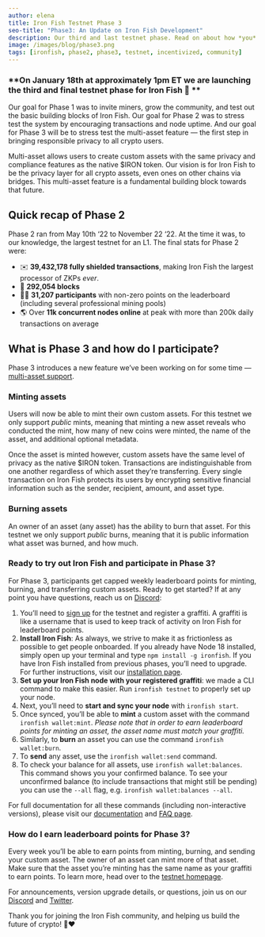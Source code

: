 ```yaml
---
author: elena
title: Iron Fish Testnet Phase 3
seo-title: "Phase3: An Update on Iron Fish Development"
description: Our third and last testnet phase. Read on about how *you* can participate in Phase 3 today!
image: /images/blog/phase3.png
tags: [ironfish, phase2, phase3, testnet, incentivized, community]
---
```


### **On January 18th at approximately 1pm ET we are launching the third and final testnet phase for Iron Fish 🙌 **

Our goal for Phase 1 was to invite miners, grow the community, and test out the basic building blocks of Iron Fish. Our goal for Phase 2 was to stress test the system by encouraging transactions and node uptime. And our goal for Phase 3 will be to stress test the multi-asset feature — the first step in bringing responsible privacy to all crypto users.

Multi-asset allows users to create custom assets with the same privacy and compliance features as the native $IRON token. Our vision is for Iron Fish to be the privacy layer for all crypto assets, even ones on other chains via bridges. This multi-asset feature is a fundamental building block towards that future.

## Quick recap of Phase 2

Phase 2 ran from May 10th ‘22 to November 22 ‘22. At the time it was, to our knowledge, the largest testnet for an L1. The final stats for Phase 2 were:

- ✉️ **39,432,178 fully shielded transactions**, making Iron Fish the largest processor of ZKPs _ever_.
- 🧱 **292,054 blocks**
- 💁‍♀️ **31,207 participants** with non-zero points on the leaderboard (including several professional mining pools)
- 🌎 Over **11k concurrent nodes online** at peak with more than 200k daily transactions on average

## What is Phase 3 and how do I participate?

Phase 3 introduces a new feature we’ve been working on for some time — [multi-asset support](https://ironfish.network/blog/2023/01/13/multi-asset-phase3).

### Minting assets

Users will now be able to mint their own custom assets. For this testnet we only support _public_ mints, meaning that minting a new asset reveals who conducted the mint, how many of new coins were minted, the name of the asset, and additional optional metadata.

Once the asset is minted however, custom assets have the same level of privacy as the native $IRON token. Transactions are indistinguishable from one another regardless of which asset they’re transferring. Every single transaction on Iron Fish protects its users by encrypting sensitive financial information such as the sender, recipient, amount, and asset type.

### Burning assets

An owner of an asset (any asset) has the ability to burn that asset. For this testnet we only support _public_ burns, meaning that it is public information what asset was burned, and how much.

### Ready to try out Iron Fish and participate in Phase 3?

For Phase 3, participants get capped weekly leaderboard points for minting, burning, and transferring custom assets. Ready to get started? If at any point you have questions, reach us on [Discord](https://discord.ironfish.network):

1. You’ll need to [sign up](https://testnet.ironfish.network/about) for the testnet and register a graffiti. A graffiti is like a username that is used to keep track of activity on Iron Fish for leaderboard points.
2. **Install Iron Fish**: As always, we strive to make it as frictionless as possible to get people onboarded. If you already have Node 18 installed, simply open up your terminal and type `npm install -g ironfish`. If you have Iron Fish installed from previous phases, you’ll need to upgrade. For further instructions, visit our [installation page](https://ironfish.network/developers/documentation/install-npm).
3. **Set up your Iron Fish node with your registered graffiti**: we made a CLI command to make this easier. Run `ironfish testnet` to properly set up your node.
4. Next, you’ll need to **start and sync your node** with `ironfish start`.
5. Once synced, you’ll be able to **mint** a custom asset with the command `ironfish wallet:mint`.
   _Please note that in order to earn leaderboard points for minting an asset, the asset name must match your graffiti._
6. Similarly, to **burn** an asset you can use the command `ironfish wallet:burn`.
7. To **send** any asset, use the `ironfish wallet:send` command.
8. To check your balance for all assets, use `ironfish wallet:balances`. This command shows you your confirmed balance. To see your unconfirmed balance (to include transactions that might still be pending) you can use the `--all` flag, e.g. `ironfish wallet:balances --all`.

For full documentation for all these commands (including non-interactive versions), please visit our [documentation](https://ironfish.network/docs/onboarding/iron-fish-tutorial) and [FAQ page](https://testnet.ironfish.network/faq).

### How do I earn leaderboard points for Phase 3?

Every week you’ll be able to earn points from minting, burning, and sending your custom asset. The owner of an asset can mint more of that asset. Make sure that the asset you’re minting has the same name as your graffiti to earn points. To learn more, head over to the [testnet homepage](https://testnet.ironfish.network/about).

For announcements, version upgrade details, or questions, join us on our [Discord](https://discord.ironfish.network) and [Twitter](https://twitter.com/ironfishcrypto).

Thank you for joining the Iron Fish community, and helping us build the future of crypto! 🙏❤️
